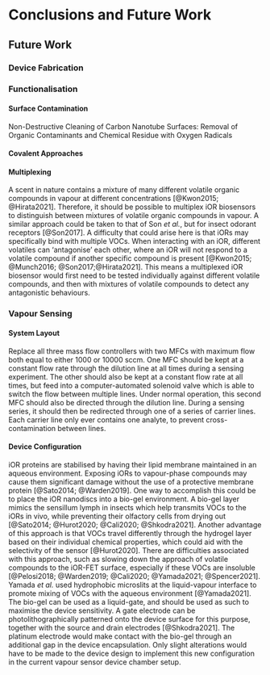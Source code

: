 # Conclusions and Future Work

## Future Work {#sec-future-work}

### Device Fabrication {#sec-future-work-fabrication}

### Functionalisation

#### Surface Contamination {.unnumbered}

Non-Destructive Cleaning of Carbon Nanotube Surfaces: Removal of Organic Contaminants and Chemical Residue with Oxygen Radicals 

#### Covalent Approaches {.unnumbered}

#### Multiplexing {.unnumbered}

A scent in nature contains a mixture of many different volatile organic compounds in vapour at different concentrations [@Kwon2015; @Hirata2021]. Therefore, it should be possible to multiplex iOR biosensors to distinguish between mixtures of volatile organic compounds in vapour. A similar approach could be taken to that of Son *et al.*, but for insect odorant receptors [@Son2017]. A difficulty that could arise here is that iORs may specifically bind with multiple VOCs. When interacting with an iOR, different volatiles can 'antagonise' each other, where an iOR will not respond to a volatile compound if another specific compound is present [@Kwon2015; @Munch2016; @Son2017;@Hirata2021]. This means a multiplexed iOR biosensor would first need to be tested individually against different volatile compounds, and then with mixtures of volatile compounds to detect any antagonistic behaviours.

### Vapour Sensing {#sec-future-work-vapour}

#### System Layout {.unnumbered}

Replace all three mass flow controllers with two MFCs with maximum flow both equal to either 1000 or 10000 sccm. One MFC should be kept at a constant flow rate through the dilution line at all times during a sensing experiment. The other should also be kept at a constant flow rate at all times, but feed into a computer-automated solenoid valve which is able to switch the flow between multiple lines. Under normal operation, this second MFC should also be directed through the dilution line. During a sensing series, it should then be redirected through one of a series of carrier lines. Each carrier line only ever contains one analyte, to prevent cross-contamination between lines. 

#### Device Configuration {.unnumbered}

iOR proteins are stabilised by having their lipid membrane maintained in an aqueous environment. Exposing iORs to vapour-phase compounds may cause them significant damage without the use of a protective membrane protein [@Sato2014; @Warden2019]. One way to accomplish this could be to place the iOR nanodiscs into a bio-gel environment. A bio-gel layer mimics the sensillum lymph in insects which help transmits VOCs to the iORs in vivo, while preventing their olfactory cells from drying out [@Sato2014; @Hurot2020; @Cali2020; @Shkodra2021]. Another advantage of this approach is that VOCs travel differently through the hydrogel layer based on their individual chemical properties, which could aid with the selectivity of the sensor [@Hurot2020]. There are difficulties associated with this approach, such as slowing down the approach of volatile compounds to the iOR-FET surface, especially if these VOCs are insoluble [@Pelosi2018; @Warden2019; @Cali2020; @Yamada2021; @Spencer2021]. Yamada *et al.* used hydrophobic microslits at the liquid-vapour interface to promote mixing of VOCs with the aqueous environment [@Yamada2021]. The bio-gel can be used as a liquid-gate, and should be used as such to maximise the device sensitivity. A gate electrode can be photolithographically patterned onto the device surface for this purpose, together with the source and drain electrodes [@Shkodra2021]. The platinum electrode would make contact with the bio-gel through an additional gap in the device encapsulation. Only slight alterations would have to be made to the device design to implement this new configuration in the current vapour sensor device chamber setup.
